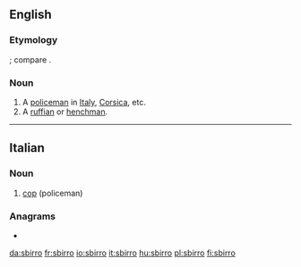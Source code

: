 ==English==

===Etymology===
{{etyl|it|en}}; compare {{etyl|fr|en}} {{m|fr|sbire}}.

===Noun===
{{en-noun|s|sbirri}}

# A [[policeman]] in [[Italy]], [[Corsica]], etc.
# A [[ruffian]] or [[henchman]].

----

==Italian==

===Noun===
{{it-noun|m}}

# [[cop]] (policeman)

===Anagrams===
* {{l|it|sborri}}

[[da:sbirro]]
[[fr:sbirro]]
[[io:sbirro]]
[[it:sbirro]]
[[hu:sbirro]]
[[pl:sbirro]]
[[fi:sbirro]]